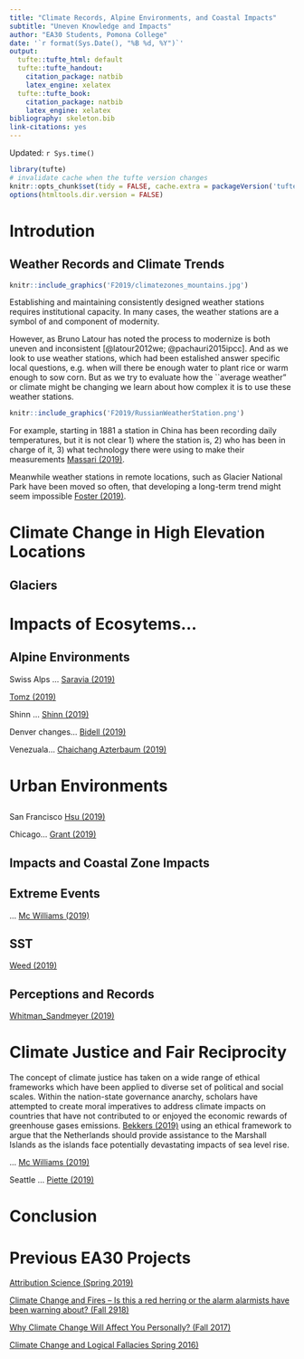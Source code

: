```yaml
---
title: "Climate Records, Alpine Environments, and Coastal Impacts"
subtitle: "Uneven Knowledge and Impacts"
author: "EA30 Students, Pomona College"
date: '`r format(Sys.Date(), "%B %d, %Y")`'
output:
  tufte::tufte_html: default
  tufte::tufte_handout:
    citation_package: natbib
    latex_engine: xelatex
  tufte::tufte_book:
    citation_package: natbib
    latex_engine: xelatex
bibliography: skeleton.bib
link-citations: yes
---
```

Updated: `r Sys.time()`

```r
library(tufte)
# invalidate cache when the tufte version changes
knitr::opts_chunk$set(tidy = FALSE, cache.extra = packageVersion('tufte'))
options(htmltools.dir.version = FALSE)
```
# Introdution

## Weather Records and Climate Trends

```r
knitr::include_graphics('F2019/climatezones_mountains.jpg')
```

Establishing and maintaining consistently designed weather stations requires institutional capacity. In many cases, the weather stations are a symbol of and component of modernity. 

However, as Bruno Latour has noted the process to modernize is both uneven and inconsistent [@latour2012we; @pachauri2015ipcc]. And as we look to use weather stations, which had been estalished answer specific local questions, e.g. when will there be enough water to plant rice or warm enough to sow corn. But as we try to evaluate how the ``average weather" or climate might be changing we learn about how complex it is to use these weather stations. 

```r
knitr::include_graphics('F2019/RussianWeatherStation.png')
```
For example, starting in 1881 a station in China has been recording daily temperatures, but it is not clear 1) where the station is, 2) who has been in charge of it, 3) what technology there were using to make their measurements [Massari (2019)](F2019/Massari/Massari0.html).

Meanwhile weather stations in remote locations, such as Glacier National Park have been moved so often, that developing a long-term trend might seem impossible [Foster (2019)](F2019/Foster/Foster0.html).

# Climate Change in High Elevation Locations




## Glaciers 




# Impacts of Ecosytems...

## Alpine Environments

Swiss Alps ... [Saravia  (2019)](F2019/Saravia/Saravia0.html)

[Tomz (2019)](F2019/Tomz/Tomz0.html)

Shinn ... [Shinn (2019)](F2019/Shinn/Shinn0.html)

Denver changes... [Bidell (2019)](F2019/Bidell/Bidell0.html)

Venezuala... [Chaichang Azterbaum (2019)](F2019/Chaichang_Azterbaum/Chaichang_Azterbaum.html)


# Urban Environments

## 

San Francisco [Hsu (2019)](F2019/Hsu0.html)

Chicago... [Grant (2019)](F2019/Grant/Grant0.html)

## Impacts and Coastal Zone Impacts

## Extreme Events

... [Mc Williams (2019)](F2019/McWilliams/McWilliams0.html)

## SST

[Weed (2019)](F2019/Weed/Weed0.html)



## Perceptions and Records

[Whitman_Sandmeyer (2019)](F2019/Whitman_Sandmeyer/Whitman_Sandmeyer1.html)


# Climate Justice and Fair Reciprocity

The concept of climate justice has taken on a wide range of ethical frameworks which have been applied to diverse set of political and social scales. Within the nation-state governance anarchy, scholars have attempted to create moral imperatives to address climate impacts on countries that have not contributed to or enjoyed the economic rewards of greenhouse gases emissions. [Bekkers (2019)](F2019/Bekkers/Bekkers2.html) using an ethical framework to argue that the Netherlands should provide assistance to the Marshall Islands as the islands face potentially devastating impacts of sea level rise. 

... [Mc Williams (2019)](F2019/McWilliams/McWilliams0.html)

Seattle ... [Piette (2019)](F2019/Piette/Piette0.html)

# Conclusion


# Previous EA30 Projects

[Attribution Science (Spring 2019)](S2019/index_2019S.html)

[Climate Change and Fires -- Is this a red herring or the alarm alarmists have been warning about? (Fall 2918)](F2018/index_2018F.html)

[Why Climate Change Will Affect You Personally? (Fall 2017)](F2017/index_2017F.html)

[Climate Change and Logical Fallacies Spring 2016)](S2017/index_2017S.html)
